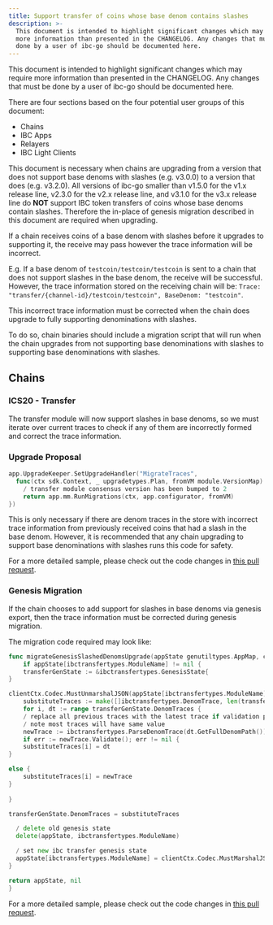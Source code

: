 ```yaml
---
title: Support transfer of coins whose base denom contains slashes
description: >-
  This document is intended to highlight significant changes which may require
  more information than presented in the CHANGELOG. Any changes that must be
  done by a user of ibc-go should be documented here.
---
```


This document is intended to highlight significant changes which may require more information than presented in the CHANGELOG.
Any changes that must be done by a user of ibc-go should be documented here.

There are four sections based on the four potential user groups of this document:

* Chains
* IBC Apps
* Relayers
* IBC Light Clients

This document is necessary when chains are upgrading from a version that does not support base denoms with slashes (e.g. v3.0.0) to a version that does (e.g. v3.2.0). All versions of ibc-go smaller than v1.5.0 for the v1.x release line, v2.3.0 for the v2.x release line, and v3.1.0 for the v3.x release line do **NOT** support IBC token transfers of coins whose base denoms contain slashes. Therefore the in-place of genesis migration described in this document are required when upgrading.

If a chain receives coins of a base denom with slashes before it upgrades to supporting it, the receive may pass however the trace information will be incorrect.

E.g. If a base denom of `testcoin/testcoin/testcoin` is sent to a chain that does not support slashes in the base denom, the receive will be successful. However, the trace information stored on the receiving chain will be: `Trace: "transfer/{channel-id}/testcoin/testcoin", BaseDenom: "testcoin"`.

This incorrect trace information must be corrected when the chain does upgrade to fully supporting denominations with slashes.

To do so, chain binaries should include a migration script that will run when the chain upgrades from not supporting base denominations with slashes to supporting base denominations with slashes.

## Chains

### ICS20 - Transfer

The transfer module will now support slashes in base denoms, so we must iterate over current traces to check if any of them are incorrectly formed and correct the trace information.

### Upgrade Proposal

```go
app.UpgradeKeeper.SetUpgradeHandler("MigrateTraces",
  func(ctx sdk.Context, _ upgradetypes.Plan, fromVM module.VersionMap) (module.VersionMap, error) {
    / transfer module consensus version has been bumped to 2
    return app.mm.RunMigrations(ctx, app.configurator, fromVM)
})
```

This is only necessary if there are denom traces in the store with incorrect trace information from previously received coins that had a slash in the base denom. However, it is recommended that any chain upgrading to support base denominations with slashes runs this code for safety.

For a more detailed sample, please check out the code changes in [this pull request](https://github.com/cosmos/ibc-go/pull/1680).

### Genesis Migration

If the chain chooses to add support for slashes in base denoms via genesis export, then the trace information must be corrected during genesis migration.

The migration code required may look like:

```go expandable
func migrateGenesisSlashedDenomsUpgrade(appState genutiltypes.AppMap, clientCtx client.Context, genDoc *tmtypes.GenesisDoc) (genutiltypes.AppMap, error) {
    if appState[ibctransfertypes.ModuleName] != nil {
    transferGenState := &ibctransfertypes.GenesisState{
}

clientCtx.Codec.MustUnmarshalJSON(appState[ibctransfertypes.ModuleName], transferGenState)
    substituteTraces := make([]ibctransfertypes.DenomTrace, len(transferGenState.DenomTraces))
    for i, dt := range transferGenState.DenomTraces {
    / replace all previous traces with the latest trace if validation passes
    / note most traces will have same value
    newTrace := ibctransfertypes.ParseDenomTrace(dt.GetFullDenomPath())
    if err := newTrace.Validate(); err != nil {
    substituteTraces[i] = dt
}

else {
    substituteTraces[i] = newTrace
}
 
}

transferGenState.DenomTraces = substituteTraces

  / delete old genesis state
  delete(appState, ibctransfertypes.ModuleName)

  / set new ibc transfer genesis state
  appState[ibctransfertypes.ModuleName] = clientCtx.Codec.MustMarshalJSON(transferGenState)
}

return appState, nil
}
```

For a more detailed sample, please check out the code changes in [this pull request](https://github.com/cosmos/ibc-go/pull/1528).
